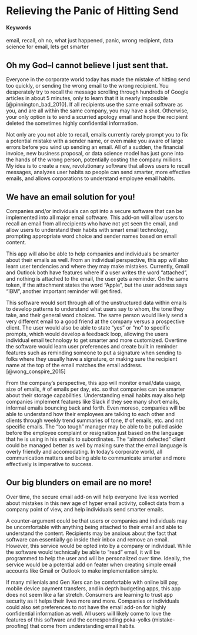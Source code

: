 # Relieving the Panic of Hitting Send {#EmailEffectiveness}

#### Keywords {-}

email, recall, oh no, what just happened, panic, wrong recipient, data science for email, lets get smarter

## Oh my God--I cannot believe I just sent that.

Everyone in the corporate world today has made the mistake of hitting send too quickly, or sending the wrong email to the wrong recipient. You desperately try to recall the message scrolling through hundreds of Google articles in about 5 minutes, only to learn that it is nearly impossible [@pinnington_bad_2010]. If all recipients use the same email software as you, and are all within the same company, you may have a shot. Otherwise, your only option is to send a scurried apology email and hope the recipient deleted the sometimes highly confidential information. 

Not only are you not able to recall, emails currently rarely prompt you to fix a potential mistake with a sender name, or even make you aware of large errors before you wind up sending an email. All of a sudden, the financial invoice, new business proposal, or data science model has just gone into the hands of the wrong person, potentially costing the company millions. My idea is to create a new, revolutionary software that allows users to recall messages, analyzes user habits so people can send smarter, more effective emails, and allows corporations to understand employee email habits.

## We have an email solution for you!

Companies and/or individuals can opt into a secure software that can be implemented into all major email software. This add-on will allow users to recall an email from all recipients who have not yet seen the email, and allow users to understand their habits with smart email technology, prompting appropriate word choice and sender names based on email content.

This app will also be able to help companies and individuals be smarter about their emails as well. From an individual perspective, this app will also learn user tendencies and where they may make mistakes. Currently, Gmail and Outlook both have features where if a user writes the word "attached", and nothing is attached to the email, the user gets a reminder. On the same token, if the attachment states the word "Apple", but the user address says "IBM", another important reminder will get fired. 

This software would sort through all of the unstructured data within emails to develop patterns to understand what users say to whom, the tone they take, and their general word choices. The same person would likely send a very different email to a good friend at the company versus a prospective client. The user would also be able to state "yes" or "no" to specific prompts, which would develop a feedback loop, allowing the users individual email technology to get smarter and more customized. Overtime the software would learn user preferences and create built in reminder features such as reminding someone to put a signature when sending to folks where they usually have a signature, or making sure the recipient name at the top of the email matches the email address. [@wong_conspire_2015]

From the company's perspective, this app will monitor email/data usage, size of emails, # of emails per day, etc. so that companies can be smarter about their storage capabilities. Understanding email habits may also help companies implement features like Slack if they see many short emails, informal emails bouncing back and forth. Even moreso, companies will be able to understand how their employees are talking to each other and clients through weekly trend summaries of tone, # of emails, etc. and not specific emails. The "too tough" manager may be able to be pulled aside before the employee complaint or resignation just based on the language that he is using in his emails to subordinates. The "almost defected" client could be managed better as well by making sure that the email language is overly friendly and accomodating. In today's corporate world, all communication matters and being able to communicate smarter and more effectively is imperative to success.

## Our big blunders on email are no more!

Over time, the secure email add-on will help everyone live less worried about mistakes in this new age of hyper email activity, collect data from a company point of view, and help individuals send smarter emails.

A counter-argument could be that users or companies and individuals may be uncomfortable with anything being attached to their email and able to understand the content. Recipients may be anxious about the fact that software can essentially go inside their inbox and remove an email. However, this service would be opted into by a company or individual. While the software would technically be able to "read" email, it will be programmed to help the user and will be personalized over time. Ideally, the service would be a potential add on feater when creating simple email accounts like Gmail or Outlook to make implementation simple.

If many millenials and Gen Xers can be comfortable with online bill pay, mobile device payment transfers, and in depth budgeting apps, this app does not seem like a far stretch. Consumers are learning to trust app security as it helps their lives more and more. Companies or individuals could also set preferences to not have the email add-on for highly confidential information as well. All users will likely come to love the features of this software and the corresponding poka-yolks (mistake-proofing) that come from understanding email habits.
